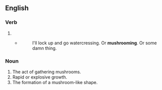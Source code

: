 ==English==

===Verb===
{{head|en|verb form}}

# {{present participle of|en|mushroom|nocat=1}}
#* {{w|H. E. Bates}}
#*: I'll lock up and go watercressing. Or '''mushrooming'''. Or some damn thing.

===Noun===
{{en-noun|~}}

# The act of gathering mushrooms.
# Rapid or explosive growth.
# The formation of a mushroom-like shape.
